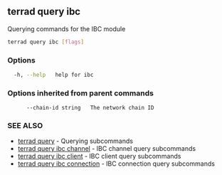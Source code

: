 ## terrad query ibc

Querying commands for the IBC module

```sh Terrad
terrad query ibc [flags]
```

### Options

```sh Terrad
  -h, --help   help for ibc
```

### Options inherited from parent commands

```
      --chain-id string   The network chain ID
```

### SEE ALSO

* [terrad query](terrad_query.md)	 - Querying subcommands
* [terrad query ibc channel](terrad_query_ibc_channel.md)	 - IBC channel query subcommands
* [terrad query ibc client](terrad_query_ibc_client.md)	 - IBC client query subcommands
* [terrad query ibc connection](terrad_query_ibc_connection.md)	 - IBC connection query subcommands



